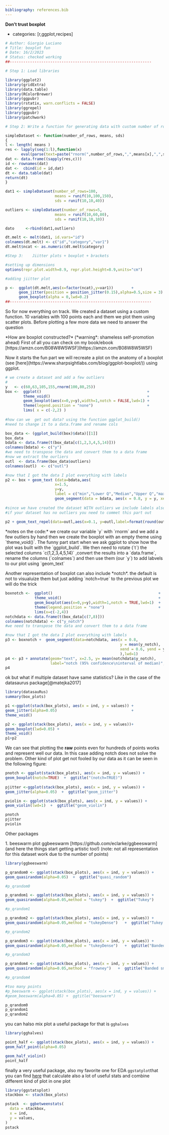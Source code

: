 ```yaml
---
bibliography: references.bib
---
```


**Don't trust boxplot**

-   categories: \[r,ggplot,recipes\]

```r

# Author: Giorgio Luciano
# Title: boxplot fun
# Date: 16/2/2023
# Status: checked working
##---------------------------------------------------------------

# Step 1: Load libraries

library(ggplot2)
library(gridExtra)
library(data.table)
library(RColorBrewer)
library(ggpubr)
library(rstatix, warn.conflicts = FALSE)
library(ggrepel)
library(ggpubr)
library(patchwork)

# Step 2: Write a function for generating data with custom number of rows, means and sds

simpleDataset <- function(number_of_rows, means, sds)
{
l <- length( means )
res <- lapply(seq(1:l),function(x) 
	   eval(parse(text=paste("rnorm(",number_of_rows,",",means[x],",",sds[x],")",sep = "")))) 
dat <- data.frame((sapply(res,c)))
id <- rownames(dat)
dat <-  cbind(id = id,dat)
dt <- data.table(dat)
return(dt)
}

dat1 <- simpleDataset(number_of_rows=100,
					  means = runif(10,100,150),
				      sds = runif(10,10,40))

outliers <- simpleDataset(number_of_rows=5,
					  means = runif(10,60,80),
				      sds = runif(10,10,10))				  

dato     <-rbind(dat1,outliers) 

dt.melt <- melt(dat1, id.vars="id")
colnames(dt.melt) <- c("id","category","var1")
dt.melt$ncat <- as.numeric(dt.melt$category)

#Step 3:	Jiitter plots + boxplot + brackets 

#setting up dimensions
options(repr.plot.width=8.9, repr.plot.height=8.9,units="cm")

#adding jiitter plot

p <-  ggplot(dt.melt,aes(x=factor(ncat),y=var1))        +
      geom_jitter(position = position_jitter(0.15),alpha=0.5,size = 3) +
      geom_boxplot(alpha = 0,lwd=0.2) 
##---------------------------------------------------------------

```

So for now everything on track. We created a dataset using a custom function. 10 variables with 100 points each and them we plot them using scatter plots. Before plotting a few more data we need to answer the question

\*How are boxplot constructed?\* (\*warning\*: shameless self-promotion ahead) First of all you can check on my book/ebook \[https://amzn.com/B08W8W5WSF\](https://amzn.com/B08W8W5WSF)

Now it starts the fun part we will recreate a plot on the anatomy of a boxplot (see \[here\](https://www.sharpsightlabs.com/blog/ggplot-boxplot/)) using ggplot.

```r
# we create a dataset and add a few outliers
# 
y   <- c(60,63,105,155,rnorm(100,80,25))
box <-  ggplot()                                               +
        theme_void()                                           +
        geom_boxplot(aes(x=0,y=y),width=1,notch = FALSE,lwd=1) +  
        theme(legend.position = "none")                        +
        lims( x = c(-2,2) )
      
#how can we  get out data? using the function ggplot_build()
#need to change it to a data.frame and rename cols

box_data <- (ggplot_build(box)$data)[[1]]
box_data
bdata <- data.frame(t(box_data[c(1,2,3,4,5,14)]))
colnames(bdata) <- c("y")
#we need to transpose the data and convert them to a data frame
#now we extract the ourliers 
outl  <- data.frame(box_data$outliers)
colnames(outl)  <- c("outl")

#now that I got the data I plot everything with labels
p2 <- box + geom_text (data=bdata,aes(
                      x=1.5,
                      y=y,
                      label = c("min","Lower Q","Median","Upper Q","max","outliers")), size = 2)+
                      geom_segment(data = bdata, aes(x = 0.8, y = y, xend = 0.7, yend = y),lwd=1)  
                        
#since we have created the dataset WITH outliers we include labels also for them
#if your dataset has no outliers you need to commet this part out
	
p2 + geom_text_repel(data=outl,aes(x=0.1, y=outl,label=format(round(outl, 2), nsmall = 2)),size= 2) 

```

\*notes on the code:\* we create our variable \`y\` with \`rnorm\` and we add a few outliers by hand then we create the boxplot with an empty theme using \`theme_void()\`. The funny part start when we ask ggplot to show how the plot was built with the \`ggplot_build\`. We then need to rotate (\`t\`) the selected columns \`c(1,2,3,4,5,14)\` ,convert the results into a \`data.frame\`, rename the columns (\`colnames\`) and then use them (our \`y\`) to add labvels to our plot using \`geom_text\`

Another representation of boxplot can also include \*notch\*. the default is not to visualuize them but just adding \`notch=true\` to the previous plot we will do the trick

```r
boxnotch <-  ggplot()                                               +
             theme_void()                                           +
             geom_boxplot(aes(x=0,y=y),width=1,notch = TRUE,lwd=1)  +  
             theme(legend.position = "none")                        +
             lims(x=c(-2,4))
notchdata <- data.frame(t(box_data[c(7,8)]))
colnames(notchdata) <- c("y_notch")
#we need to transpose the data and convert them to a data frame

#now that I got the data I plot everything with labels
p3 <- boxnotch +  geom_segment(data=notchdata, aes(x = 0.8, 
                                                   y = mean(y_notch),
                                                   xend = 0.6, yend = y_notch
                                                   ),lwd=1)
p4 <- p3 + annotate(geom="text", x=2.5, y= mean(notchdata$y_notch),
                    label="notch (95% confidence\ninterval of median)",size=4)
p4
```

ok but what if multiple dataset have same statistics? Like in the case of the datasaurus package[@matejka2017]

```r

library(datasauRus)
summary(box_plots)

p1 <-ggplot(stack(box_plots), aes(x = ind, y = values)) +
geom_jitter(alpha=0.05)                                 +
theme_void()  

p2 <- ggplot(stack(box_plots), aes(x = ind, y = values))+
geom_boxplot(lwd=0.05) +
theme_void()  
p1+p2

```

We can see that plotting the **raw** points even for hundreds of points works and represent well our data. In this case adding notch does not solve the problem. Other kind of plot get not fooled by our data as it can be seen in the following figure:

```r

pnotch <- ggplot(stack(box_plots), aes(x = ind, y = values)) +
geom_boxplot(notch=TRUE)  +  ggtitle("(notch=TRUE)")
  
pjitter <-ggplot(stack(box_plots), aes(x = ind, y = values)) +
geom_jitter(alpha=0.05)	 +  ggtitle("geom_jitter") 

pviolin <- ggplot(stack(box_plots), aes(x = ind, y = values)) +
geom_violin(lwd=1)  +  ggtitle("geom_violin") 

pnotch 
pjitter 
pviolin
```

Other packages

1\. beeswarm plot ggbeeswarm \[https://github.com/eclarke/ggbeeswarm\] (and here the things start getting artistic too!) (note: not all representation for this dataset work due to the number of points)

```r
library(ggbeeswarm)

p_qrandom0 <- ggplot(stack(box_plots), aes(x = ind, y = values)) +
geom_quasirandom(alpha=0.05)  +  ggtitle("quasi_random") 

#p_qrandom0

p_qrandom1 <- ggplot(stack(box_plots), aes(x = ind, y = values)) +
geom_quasirandom(alpha=0.05,method = "tukey")  +  ggtitle("Tukey") 

#p_qrandom1

p_qrandom2 <- ggplot(stack(box_plots), aes(x = ind, y = values)) +
geom_quasirandom(alpha=0.05,method = "tukeyDense")   +  ggtitle("Tukey + density") 

#p_qrandom2

p_qrandom3 <- ggplot(stack(box_plots), aes(x = ind, y = values)) +
geom_quasirandom(alpha=0.05,method = "tukeyDense")   +  ggtitle("Banded frowns") 

#p_qrandom3

p_qrandom4 <- ggplot(stack(box_plots), aes(x = ind, y = values)) +
geom_quasirandom(alpha=0.05,method = "frowney")   +  ggtitle("Banded smiles") 

#p_qrandom4

#too many points
#p_beeswarm <- ggplot(stack(box_plots), aes(x = ind, y = values)) +
#geom_beeswarm(alpha=0.05) +  ggtitle("beeswarm") 

p_qrandom0
p_qrandom1
p_qrandom2


```

you can halso mix plot a useful package for that is `gghalves`

```r
library(gghalves)

point_half <- ggplot(stack(box_plots), aes(x = ind, y = values)) +
geom_half_point(alpha=0.05) 

geom_half_violin() 
point_half

```

finally a very useful package, also my favorite one for EDA `ggstatplot`that you can find [here](https://indrajeetpatil.github.io/ggstatsplot/) that calculate also a lot of useful stats and combine different kind of plot in one plot

```r
library(ggstatsplot)
stackbox <- stack(box_plots)

pstack  <- ggbetweenstats(
  data = stackbox,
  x = ind,
  y = values,
)
pstack 
```
